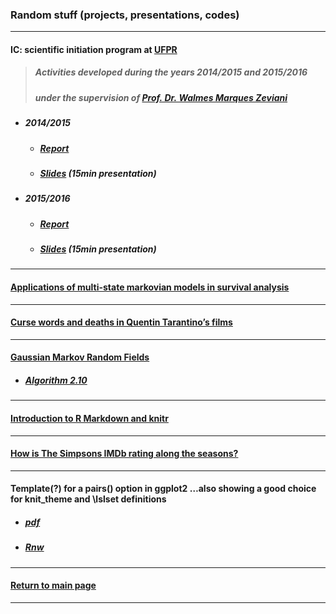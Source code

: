 ### Random stuff (projects, presentations, codes)

***

<h4>IC: scientific initiation program at [UFPR](https://goo.gl/DtVAbi)</h4>

> <h5>Activities developed during the years 2014/2015 and 2015/2016</h5>
> <h5>under the supervision of [Prof. Dr. Walmes Marques Zeviani](https://github.com/walmes)</h5>

* <h5>2014/2015</h5>

    + <h5>[Report](http://mynameislaure.github.io/stuff/ic/final_report_14.15.pdf)</h5>

    + <h5>[Slides](http://mynameislaure.github.io/stuff/ic/slides_14.15.pdf) (15min presentation)</h5>

* <h5>2015/2016</h5>

    + <h5>[Report](http://mynameislaure.github.io/stuff/ic/final_report_15.16.pdf)</h5>

    + <h5>[Slides](http://mynameislaure.github.io/stuff/ic/slides_15.16.pdf) (15min presentation)</h5>

***

<h4>[Applications of multi-state markovian models in survival analysis](http://mynameislaure.github.io/stuff/multi-state_markovian_models.pdf)</h4>

***

<h4>[Curse words and deaths in Quentin Tarantino's films](http://mynameislaure.github.io/stuff/tarantino/)</h4>

***

<h4>[Gaussian Markov Random Fields](http://github.com/mynameislaure/GMRF/)</h4>

* <h5>[Algorithm 2.10](http://mynameislaure.github.io/stuff/gmrf/helpmepls.html)</h5>

***

<h4>[Introduction to R Markdown and knitr](http://mynameislaure.github.io/stuff/rmd-rautu/)</h4>

***

<h4>[How is The Simpsons IMDb rating along the seasons?](http://mynameislaure.github.io/stuff/simpsons/)</h4>

***

<h4>Template(?) for a pairs() option in ggplot2 ...also showing a good choice for knit_theme and \\lslset definitions</h4>

* <h5>[pdf](http://mynameislaure.github.io/stuff/stuff.pdf)</h5>

* <h5>[Rnw](http://mynameislaure.github.io/stuff/ic/stuff.Rnw)</h5>

***

<h4>[Return to main page](http://mynameislaure.github.io)</h4>

***